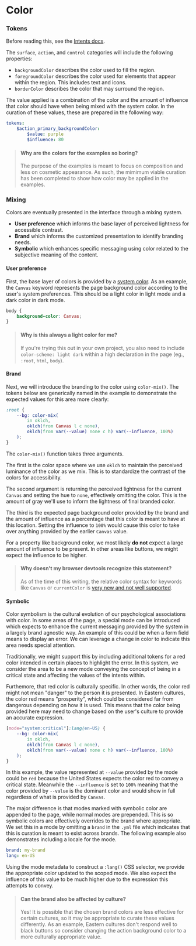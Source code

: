 
<Meta title="Foundations/Color" />

# Color

### Tokens

Before reading this, see the [Intents docs](/docs/foundations-intents--docs).

The `surface`, `action`, and `control` categories will include the following properties:

- `backgroundColor` describes the color used to fill the region.
- `foregroundColor` describes the color used for elements that appear within the region. This includes text and icons.
- `borderColor` describes the color that may surround the region.

The value applied is a combination of the color and the amount of influence that color should have when being mixed with the system color. In the curation of these values, these are prepared in the following way:

```yml
tokens: 
    $action_primary_backgroundColor:
        $value: purple
        $influence: 80
```

> #### Why are the colors for the examples so boring?
>
> The purpose of the examples is meant to focus on composition and less on cosmetic appearance. As such, the mimimum viable curation has been completed to show how color may be applied in the examples.

### Mixing

Colors are eventually presented in the interface through a mixing system.

- **User preference** which informs the base layer of perceived lightness for accessible contrast.
- **Brand** which informs the customized presentation to identify branding needs.
- **Symbolic** which enhances specific messaging using color related to the subjective meaning of the content.

#### User preference

First, the base layer of colors is provided by a [system color](https://developer.mozilla.org/en-US/docs/Web/CSS/system-color). As an example, the `Canvas` keyword represents the page background color according to the user's system preferences. This should be a light color in light mode and a dark color in dark mode.

```css
body {
    background-color: Canvas;
}
```

> #### Why is this always a light color for me?
>
> If you're trying this out in your own project, you also need to include `color-scheme: light dark` within a high declaration in the page (eg., `:root`, `html`, `body`).

#### Brand

Next, we will introduce the branding to the color using `color-mix()`. The tokens below are generically named in the example to demonstrate the expected values for this area more clearly:

```css
:root {
    --bg: color-mix(
        in oklch,
        oklch(from Canvas l c none),
        oklch(from var(--value) none c h) var(--influence, 100%)
    );
}
```

The `color-mix()` function takes three arguments.

The first is the color space where we use `oklch` to maintain the perceived luminance of the color as we mix. This is to standardize the contrast of the colors for accessibility.

The second argument is returning the perceived lightness for the current `Canvas` and setting the hue to `none`, effectively omitting the color. This is the amount of gray we'll use to inform the lightness of final branded color.

The third is the expected page background color provided by the brand and the amount of influence as a percentage that this color is meant to have at this location. Setting the influence to `100%` would cause this color to take over anything provided by the earlier `Canvas` value.

For a property like background color, we most likely **do not** expect a large amount of influence to be present. In other areas like buttons, we might expect the influence to be higher.

> #### Why doesn't my browser devtools recognize this statement?
>
> As of the time of this writing, the relative color syntax for keywords like `Canvas` or `currentColor` is [very new and not well supported](https://caniuse.com/css-relative-colors).

#### Symbolic

Color symbolism is the cultural evolution of our psychological associations with color. In some areas of the page, a special mode can be introduced which expects to enhance the current messaging provided by the system in a largely brand agnostic way. An example of this could be when a form field means to display an error. We can leverage a change in color to indicate this area needs special attention.

Traditionally, we might support this by including additional tokens for a red color intended in certain places to highlight the error. In this system, we consider the area to be a new mode conveying the concept of being in a critical state and affecting the values of the intents within.

Furthemore, that red color is culturally specific. In other words, the color red might not mean "danger" to the person it is presented. In Eastern cultures, the color red means "prosperity", which could be considered far from dangerous depending on how it is used. This means that the color being provided here may need to change based on the user's culture to provide an accurate expression.

```css
[mode="system:critical"]:lang(en-US) {
    --bg: color-mix(
        in oklch,
        oklch(from Canvas l c none),
        oklch(from var(--value) none c h) var(--influence, 100%)
    );
}
```
In this example, the value represented at `--value` provided by the mode could be `red` because the United States expects the color red to convey a critical state. Meanwhile the `--influence` is set to `100%` meaning that the color provided by `--value` is the dominant color and would show in full regardless of what is provided by `Canvas`.

The major difference is that modes marked with symbolic color are appended to the page, while normal modes are prepended. This is so symbolic colors are effectively overrides to the brand where appropriate. We set this in a mode by omitting a `brand` in the `.yml` file which indicates that this is curation is meant to exist across brands. The following example also demonstrates including a locale for the mode.

```yml
brand: my-brand
lang: en-US
```

Using the mode metadata to construct a `:lang()` CSS selector, we provide the appropriate color updated to the scoped mode. We also expect the influence of this value to be much higher due to the expression this attempts to convey.

> #### Can the brand also be affected by culture?
>
> Yes! It is possible that the chosen brand colors are less effective for certain cultures, so it may be appropriate to curate these values differently. As an example, Eastern cultures don't respond well to black buttons so consider changing the action background color to a more culturally appropriate value.